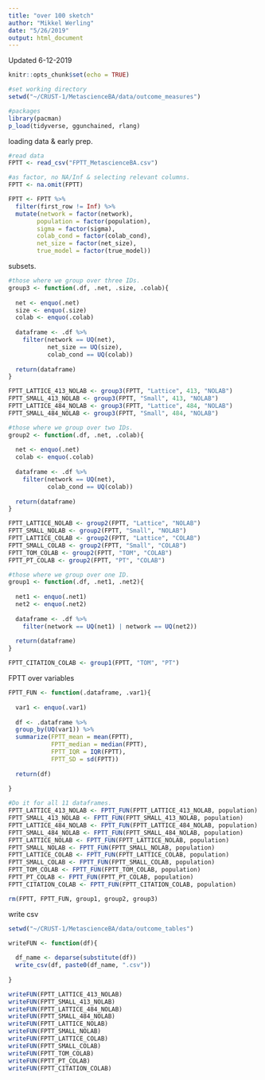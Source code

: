 ```yaml
---
title: "over 100 sketch"
author: "Mikkel Werling"
date: "5/26/2019"
output: html_document
---
```


Updated 6-12-2019

```r
knitr::opts_chunk$set(echo = TRUE)
```

```r
#set working directory
setwd("~/CRUST-1/MetascienceBA/data/outcome_measures")

#packages 
library(pacman)
p_load(tidyverse, ggunchained, rlang) 
```

loading data & early prep. 

```r

#read data 
FPTT <- read_csv("FPTT_MetascienceBA.csv")

#as factor, no NA/Inf & selecting relevant columns. 
FPTT <- na.omit(FPTT)

FPTT <- FPTT %>%
  filter(first_row != Inf) %>%
  mutate(network = factor(network),
        population = factor(population),
        sigma = factor(sigma),
        colab_cond = factor(colab_cond),
        net_size = factor(net_size),
        true_model = factor(true_model))


```

subsets. 

```r

#those where we group over three IDs. 
group3 <- function(.df, .net, .size, .colab){
  
  net <- enquo(.net)
  size <- enquo(.size)
  colab <- enquo(.colab)
  
  dataframe <- .df %>%
    filter(network == UQ(net),
           net_size == UQ(size),
           colab_cond == UQ(colab))
 
  return(dataframe) 
}

FPTT_LATTICE_413_NOLAB <- group3(FPTT, "Lattice", 413, "NOLAB")
FPTT_SMALL_413_NOLAB <- group3(FPTT, "Small", 413, "NOLAB")
FPTT_LATTICE_484_NOLAB <- group3(FPTT, "Lattice", 484, "NOLAB")
FPTT_SMALL_484_NOLAB <- group3(FPTT, "Small", 484, "NOLAB")

#those where we group over two IDs. 
group2 <- function(.df, .net, .colab){
  
  net <- enquo(.net)
  colab <- enquo(.colab)
  
  dataframe <- .df %>%
    filter(network == UQ(net),
           colab_cond == UQ(colab))
 
  return(dataframe) 
}

FPTT_LATTICE_NOLAB <- group2(FPTT, "Lattice", "NOLAB")
FPTT_SMALL_NOLAB <- group2(FPTT, "Small", "NOLAB")
FPTT_LATTICE_COLAB <- group2(FPTT, "Lattice", "COLAB")
FPTT_SMALL_COLAB <- group2(FPTT, "Small", "COLAB")
FPTT_TOM_COLAB <- group2(FPTT, "TOM", "COLAB")
FPTT_PT_COLAB <- group2(FPTT, "PT", "COLAB")

#those where we group over one ID.  
group1 <- function(.df, .net1, .net2){
  
  net1 <- enquo(.net1)
  net2 <- enquo(.net2)
  
  dataframe <- .df %>%
    filter(network == UQ(net1) | network == UQ(net2))
 
  return(dataframe) 
}

FPTT_CITATION_COLAB <- group1(FPTT, "TOM", "PT")

```

FPTT over variables

```r

FPTT_FUN <- function(.dataframe, .var1){
  
  var1 <- enquo(.var1)
  
  df <- .dataframe %>%
  group_by(UQ(var1)) %>%
  summarize(FPTT_mean = mean(FPTT),
            FPTT_median = median(FPTT),
            FPTT_IQR = IQR(FPTT),
            FPTT_SD = sd(FPTT))
  
  return(df)
  
}

#Do it for all 11 dataframes. 
FPTT_LATTICE_413_NOLAB <- FPTT_FUN(FPTT_LATTICE_413_NOLAB, population)
FPTT_SMALL_413_NOLAB <- FPTT_FUN(FPTT_SMALL_413_NOLAB, population)
FPTT_LATTICE_484_NOLAB <- FPTT_FUN(FPTT_LATTICE_484_NOLAB, population)
FPTT_SMALL_484_NOLAB <- FPTT_FUN(FPTT_SMALL_484_NOLAB, population)
FPTT_LATTICE_NOLAB <- FPTT_FUN(FPTT_LATTICE_NOLAB, population)
FPTT_SMALL_NOLAB <- FPTT_FUN(FPTT_SMALL_NOLAB, population)
FPTT_LATTICE_COLAB <- FPTT_FUN(FPTT_LATTICE_COLAB, population)
FPTT_SMALL_COLAB <- FPTT_FUN(FPTT_SMALL_COLAB, population)
FPTT_TOM_COLAB <- FPTT_FUN(FPTT_TOM_COLAB, population)
FPTT_PT_COLAB <- FPTT_FUN(FPTT_PT_COLAB, population)
FPTT_CITATION_COLAB <- FPTT_FUN(FPTT_CITATION_COLAB, population)

rm(FPTT, FPTT_FUN, group1, group2, group3)
```

write csv 

```r

setwd("~/CRUST-1/MetascienceBA/data/outcome_tables")

writeFUN <- function(df){
  
  df_name <- deparse(substitute(df))
  write_csv(df, paste0(df_name, ".csv"))
  
}

writeFUN(FPTT_LATTICE_413_NOLAB)
writeFUN(FPTT_SMALL_413_NOLAB)
writeFUN(FPTT_LATTICE_484_NOLAB)
writeFUN(FPTT_SMALL_484_NOLAB)
writeFUN(FPTT_LATTICE_NOLAB)
writeFUN(FPTT_SMALL_NOLAB)
writeFUN(FPTT_LATTICE_COLAB)
writeFUN(FPTT_SMALL_COLAB)
writeFUN(FPTT_TOM_COLAB)
writeFUN(FPTT_PT_COLAB)
writeFUN(FPTT_CITATION_COLAB)

```

